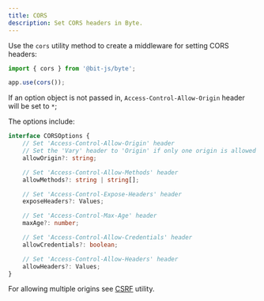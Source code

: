 ```yaml
---
title: CORS
description: Set CORS headers in Byte.
---
```


Use the `cors` utility method to create a middleware for setting CORS headers:
```ts
import { cors } from '@bit-js/byte';

app.use(cors());
```

If an option object is not passed in, `Access-Control-Allow-Origin` header will be set to `*`;

The options include:
```ts
interface CORSOptions {
    // Set 'Access-Control-Allow-Origin' header
    // Set the 'Vary' header to 'Origin' if only one origin is allowed
    allowOrigin?: string;

    // Set 'Access-Control-Allow-Methods' header
    allowMethods?: string | string[];

    // Set 'Access-Control-Expose-Headers' header
    exposeHeaders?: Values;

    // Set 'Access-Control-Max-Age' header 
    maxAge?: number;

    // Set 'Access-Control-Allow-Credentials' header
    allowCredentials?: boolean;

    // Set 'Access-Control-Allow-Headers' header
    allowHeaders?: Values;
}
```

For allowing multiple origins see [CSRF](/utils/csrf) utility.
